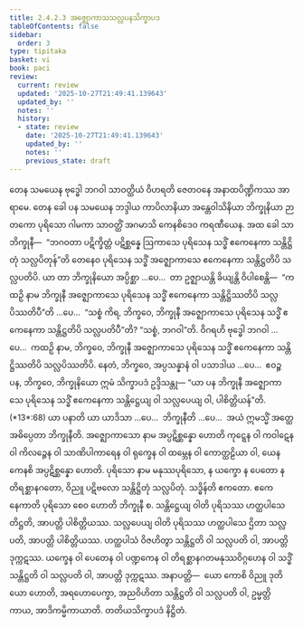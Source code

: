 ```yaml
---
title: 2.4.2.3 အဇ္ဈောကာသသလ္လပနသိက္ခာပဒ
tableOfContents: false
sidebar:
  order: 3
type: tipitaka
basket: vi
book: paci
review:
  current: review
  updated: '2025-10-27T21:49:41.139643'
  updated_by: ''
  notes: ''
  history:
  - state: review
    date: '2025-10-27T21:49:41.139643'
    updated_by: ''
    notes: ''
    previous_state: draft
---
```



<ReviewStatus review={frontmatter.review} showDetails={true} />

<HypothesisAnnotation frontmatter={frontmatter} />

<DynamicBreadcrumb />

<Division number="846" book="paci" e="ch" v="2" p="354">

<Paragraph number="2695" book="paci">
တေန သမယေန ဗုဒ္ဓေါ ဘဂဝါ သာဝတ္ထိယံ ဝိဟရတိ ဇေတဝနေ အနာထပိဏ္ဍိကဿ အာရာမေ. တေန ခေါ ပန သမယေန ဘဒ္ဒါယ ကာပိလာနိယာ အန္တေဝါသိနိယာ ဘိက္ခုနိယာ ဉာတကော ပုရိသော ဂါမကာ သာဝတ္ထိံ အဂမာသိ ကေနစိဒေဝ ကရဏီယေန. အထ ခေါ သာ ဘိက္ခုနီ—  “ဘဂဝတာ ပဋိက္ခိတ္တံ ပဋိစ္ဆန္နေ ဩကာသေ ပုရိသေန သဒ္ဓိံ ဧကေနေကာ သန္တိဋ္ဌိတုံ သလ္လပိတုန်”တိ တေနေဝ ပုရိသေန သဒ္ဓိံ အဇ္ဈောကာသေ ဧကေနေကာ သန္တိဋ္ဌတိပိ သလ္လပတိပိ.
</Paragraph>

<Paragraph number="2696" book="paci">
ယာ တာ ဘိက္ခုနိယော အပ္ပိစ္ဆာ …ပေ…  တာ ဥဇ္ဈာယန္တိ ခိယျန္တိ ဝိပါစေန္တိ—  “ကထဉှိ နာမ ဘိက္ခုနီ အဇ္ဈောကာသေ ပုရိသေန သဒ္ဓိံ ဧကေနေကာ သန္တိဋ္ဌိဿတိပိ သလ္လပိဿတိပီ”တိ …ပေ…  “သစ္စံ ကိရ, ဘိက္ခဝေ, ဘိက္ခုနီ အဇ္ဈောကာသေ ပုရိသေန သဒ္ဓိံ ဧကေနေကာ သန္တိဋ္ဌတိပိ သလ္လပတိပီ”တိ? “သစ္စံ, ဘဂဝါ”တိ. ဝိဂရဟိ ဗုဒ္ဓေါ ဘဂဝါ …ပေ…  ကထဉှိ နာမ, ဘိက္ခဝေ, ဘိက္ခုနီ အဇ္ဈောကာသေ ပုရိသေန သဒ္ဓိံ ဧကေနေကာ သန္တိဋ္ဌိဿတိပိ သလ္လပိဿတိပိ. နေတံ, ဘိက္ခဝေ, အပ္ပသန္နာနံ ဝါ ပသာဒါယ …ပေ…  ဧဝဉ္စ ပန, ဘိက္ခဝေ, ဘိက္ခုနိယော ဣမံ သိက္ခာပဒံ ဥဒ္ဒိသန္တု—
</Paragraph>

</Division>
<Division number="847" book="paci" e="ch" v="2" p="354">

<Paragraph number="2697" book="paci">
<Emphasis>“ယာ ပန ဘိက္ခုနီ အဇ္ဈောကာသေ ပုရိသေန သဒ္ဓိံ ဧကေနေကာ သန္တိဋ္ဌေယျ ဝါ သလ္လပေယျ ဝါ, ပါစိတ္တိယန်”</Emphasis>တိ. (*13*:<Emphasis>68</Emphasis>)
</Paragraph>

</Division>
<Division number="848" book="paci" e="ch" v="2" p="354">

<Paragraph number="2698" book="paci">
<Emphasis>ယာ ပနာ</Emphasis>တိ ယာ ယာဒိသာ …ပေ…  <Emphasis>ဘိက္ခုနီ</Emphasis>တိ …ပေ…  အယံ ဣမသ္မိံ အတ္ထေ အဓိပ္ပေတာ ဘိက္ခုနီတိ.
</Paragraph>

<Paragraph number="2699" book="paci">
<Emphasis>အဇ္ဈောကာသော</Emphasis> နာမ အပ္ပဋိစ္ဆန္နော ဟောတိ ကုဋ္ဋေန ဝါ ကဝါဋေန ဝါ ကိလဉ္ဇေန ဝါ သာဏိပါကာရေန ဝါ ရုက္ခေန ဝါ ထမ္ဘေန ဝါ ကောတ္ထဠိယာ ဝါ, ယေန ကေနစိ အပ္ပဋိစ္ဆန္နော ဟောတိ.
</Paragraph>

<Paragraph number="2700" book="paci">
<Emphasis>ပုရိသော</Emphasis> နာမ မနုဿပုရိသော, န ယက္ခော န ပေတော န တိရစ္ဆာနဂတော, ဝိညူ ပဋိဗလော သန္တိဋ္ဌိတုံ သလ္လပိတုံ.
</Paragraph>

<Paragraph number="2701" book="paci">
<Emphasis>သဒ္ဓိန်</Emphasis>တိ ဧကတော. <Emphasis>ဧကေနေကာ</Emphasis>တိ ပုရိသော စေဝ ဟောတိ ဘိက္ခုနီ စ.
</Paragraph>

<Paragraph number="2702" book="paci">
<Emphasis>သန္တိဋ္ဌေယျ ဝါ</Emphasis>တိ ပုရိသဿ ဟတ္ထပါသေ တိဋ္ဌတိ, အာပတ္တိ ပါစိတ္တိယဿ.
</Paragraph>

<Paragraph number="2703" book="paci">
<Emphasis>သလ္လပေယျ ဝါ</Emphasis>တိ ပုရိသဿ ဟတ္ထပါသေ ဌိတာ သလ္လပတိ, အာပတ္တိ ပါစိတ္တိယဿ.
</Paragraph>

<Paragraph number="2704" book="paci">
ဟတ္ထပါသံ ဝိဇဟိတွာ သန္တိဋ္ဌတိ ဝါ သလ္လပတိ ဝါ, အာပတ္တိ ဒုက္ကဋဿ. ယက္ခေန ဝါ ပေတေန ဝါ ပဏ္ဍကေန ဝါ တိရစ္ဆာနဂတမနုဿဝိဂ္ဂဟေန ဝါ သဒ္ဓိံ သန္တိဋ္ဌတိ ဝါ သလ္လပတိ ဝါ, အာပတ္တိ ဒုက္ကဋဿ.
</Paragraph>

</Division>
<Division number="849" book="paci" e="ch" v="2" p="355">

<Paragraph number="2705" book="paci">
အနာပတ္တိ—  ယော ကောစိ ဝိညူ ဒုတိယော ဟောတိ, အရဟောပေက္ခာ, အညဝိဟိတာ သန္တိဋ္ဌတိ ဝါ သလ္လပတိ ဝါ, ဥမ္မတ္တိကာယ, အာဒိကမ္မိကာယာတိ.

</Paragraph>
</Division>

<Paragraph number="2706" type="center" book="paci">
တတိယသိက္ခာပဒံ နိဋ္ဌိတံ.
</Paragraph>